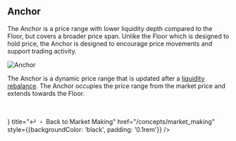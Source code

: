 
## Anchor
The Anchor is a price range with lower liquidity depth compared to the Floor, but covers a broader price span. Unlike the Floor which is designed to hold price, the Anchor is designed to encourage price movements and support trading activity. 

![Anchor](/assets/anchor.png)

The Anchor is a dynamic price range that is updated after a [liquidity rebalance](/concepts/market_making#rebalancing-liquidity). The Anchor occupies the price range from the market price and extends towards the Floor.

&nbsp;

<Cards>
    <Card icon={<icon />} title="↩️ ・ Back to Market Making" href="/concepts/market_making" style={{backgroundColor: 'black', padding: '0.1rem'}} />
</Cards>